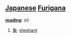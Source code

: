 == [[Japanese]] [[Furigana]] ==                             

'''[[reading]]''': zō

# [[象]]: [[elephant]]